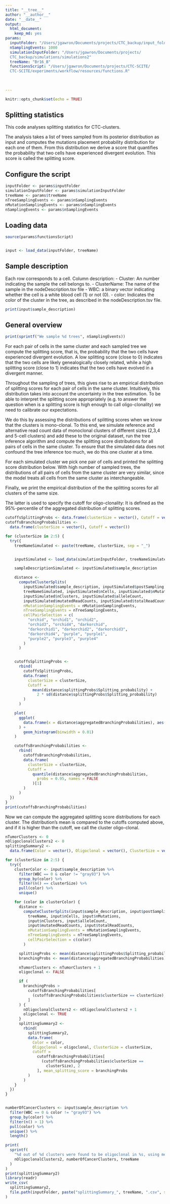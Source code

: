 ```yaml
---
title: "__tree__"
author: "__author__"
date: "__date__"
output:
  html_document:
    keep_md: yes
params:
  inputFolder: "/Users/jgawron/Documents/projects/CTC_backup/input_folder"
  nSamplingEvents: 1000
  simulationInputFolder: "/Users/jgawron/Documents/projects/
  CTC_backup/simulations/simulations2"
  treeName: "Br16_B"
  functionsScript: "/Users/jgawron/Documents/projects/CTC-SCITE/
  CTC-SCITE/experiments/workflow/resources/functions.R"
  
  
  
---
```


```r
knitr::opts_chunk$set(echo = TRUE)
```

## Splitting statistics

This code analyses splitting statistics for CTC-clusters.

The analysis takes a list of trees sampled from its posterior distribution as
input and computes the mutations placement probability distribution for each one
of them. From this distribution we derive a score that quantifies the
probability that two cells have experienced divergent evolution. This score is
called the splitting score.


## Configure the script
```r
inputFolder <- params$inputFolder
simulationInputFolder <- params$simulationInputFolder
treeName <- params$treeName
nTreeSamplingEvents <- params$nSamplingEvents
nMutationSamplingEvents <- params$nSamplingEvents
nSamplingEvents <- params$nSamplingEvents
```

## Loading data
```r
source(params$functionsScript)


input <- load_data(inputFolder, treeName)
```


## Sample description 

Each row corresponds to a cell.
Column description:
  - Cluster: An number indicating the sample the cell belongs to.
  - ClusterName: The name of the sample in the nodeDescription.tsv file
  - WBC: a binary vector indicating whether the cell is a white blood cell (1)
  or not (0).
  - color: Indicates the color of the cluster in the tree, as described in the
  nodeDescription.tsv
          file.
  
```r
print(input$sample_description)
```



## General overview

```r
print(sprintf("We sample %d trees", nSamplingEvents))
```

For each pair of cells in the same cluster and each sampled tree we compute the
splitting score, that is, the probability that the two cells have experienced
divergent evolution. A low splitting score (close to 0) indicates that the two
cells are likely genealogically closely related, while a high splitting score
(close to 1) indicates that the two cells have evolved in a divergent manner.

Throughout the sampling of trees, this gives rise to an empirical distribution
of splitting scores for each pair of cells in the same cluster. Intuitively,
this distribution takes into account the uncertainty in the tree estimation.
To be able to interpret the splitting score appropriately (e.g. to answer the
question when is a splitting score is high enough to call oligo-clonality) we
need to calibrate our expectations.

We do this by assessing the distributions of splitting scores when we know that
the clusters is mono-clonal.
To this end, we simulate reference and alternative read count data of monoclonal
clusters of different sizes (2,3,4 and 5-cell clusters) and add these to the
original dataset, run the tree inference algorithm and compute the splitting
score distributions for all pairs of cells in the same cluster. To ensure that
the simulated data does not confound the tree inference too much, we do this one
cluster at a time.

For each simulated cluster we pick one pair of cells and printed the splitting
score distribution below. With high number of sampled trees, the distributions
of all pairs of cells from the same cluster are very similar, since the model
treats all cells from the same cluster as interchangeable.

Finally, we print the empirical distribution of the the splitting scores for all
clusters of the same size.

The latter is used to specify the cutoff for oligo-clonality: It is defined as
the 95%-percentile of the aggregated distribution of splitting scores.


```r
cutoffsSplittingProbs <- data.frame(clusterSize = vector(), Cutoff = vector())
cutoffsBranchingProbabilities <-
  data.frame(clusterSize = vector(), Cutoff = vector())

for (clusterSize in 2:5) {
  try({
    treeNameSimulated <- paste(treeName, clusterSize, sep = "_")


    inputSimulated <- load_data(simulationInputFolder, treeNameSimulated)

    sampleDescriptionSimulated <- inputSimulated$sample_description

    distance <-
      computeClusterSplits(
        inputSimulated$sample_description, inputSimulated$postSampling,
        treeNameSimulated, inputSimulated$nCells, inputSimulated$nMutations,
        inputSimulated$nClusters, inputSimulated$alleleCount,
        inputSimulated$mutatedReadCounts, inputSimulated$totalReadCounts,
        nMutationSamplingEvents = nMutationSamplingEvents,
        nTreeSamplingEvents = nTreeSamplingEvents,
        cellPairSelection = c(
          "orchid", "orchid1", "orchid2",
          "orchid3", "orchid4", "darkorchid",
          "darkorchid1", "darkorchid2", "darkorchid3",
          "darkorchid4", "purple", "purple1",
          "purple2", "purple3", "purple4"
        )
      )


    cutoffsSplittingProbs <-
      rbind(
        cutoffsSplittingProbs,
        data.frame(
          clusterSize = clusterSize,
          Cutoff =
            mean(distance$splittingProbs$Splitting_probability) +
              2 * sd(distance$splittingProbs$Splitting_probability)
        )
      )

    plot(
      ggplot(
        data.frame(x = distance$aggregatedBranchingProbabilities), aes(x = x)
      ) +
        geom_histogram(binwidth = 0.01)
    )

    cutoffsBranchingProbabilities <-
      rbind(
        cutoffsBranchingProbabilities,
        data.frame(
          clusterSize = clusterSize,
          Cutoff =
            quantile(distance$aggregatedBranchingProbabilities,
              probs = 0.95, names = FALSE
            )[1]
        )
      )
  })
}
print(cutoffsBranchingProbabilities)
```



Now we can compute the aggregated splitting score distributions for each
cluster. The distribution's mean is compared to the cutoffs computed above, and
if it is higher than the cutoff, we call the cluster oligo-clonal.

```r
nTumorClusters <- 0
nOligoclonalClusters2 <- 0
splittingSummary2 <-
  data.frame(Color = vector(), Oligoclonal = vector(), ClusterSize = vector())

for (clusterSize in 2:5) {
  try({
    clusterColor <- input$sample_description %>%
      filter(WBC == 0 & color != "gray93") %>%
      group_by(color) %>%
      filter(n() == clusterSize) %>%
      pull(color) %>%
      unique()

    for (color in clusterColor) {
      distance <-
        computeClusterSplits(input$sample_description, input$postSampling,
          treeName, input$nCells, input$nMutations,
          input$nClusters, input$alleleCount,
          input$mutatedReadCounts, input$totalReadCounts,
          nMutationSamplingEvents = nMutationSamplingEvents,
          nTreeSamplingEvents = nTreeSamplingEvents,
          cellPairSelection = c(color)
        )

      splittingProbs <- mean(distance$splittingProbs$Splitting_probability)
      branchingProbs <- mean(distance$aggregatedBranchingProbabilities)

      nTumorClusters <- nTumorClusters + 1
      oligoclonal <- FALSE

      if (
        branchingProbs >
          cutoffsBranchingProbabilities[
            (cutoffsBranchingProbabilities$clusterSize == clusterSize), 2
          ]
      ) {
        nOligoclonalClusters2 <- nOligoclonalClusters2 + 1
        oligoclonal <- TRUE
      }
      splittingSummary2 <-
        rbind(
          splittingSummary2,
          data.frame(
            Color = color,
            Oligoclonal = oligoclonal, ClusterSize = clusterSize,
            cutoff =
              cutoffsBranchingProbabilities[
                (cutoffsBranchingProbabilities$clusterSize ==
                  clusterSize), 2
              ], mean_splitting_score = branchingProbs
          )
        )
    }
  })
}


numberOfCancerClusters <- input$sample_description %>%
  filter(WBC == 0 & color != "gray93") %>%
  group_by(color) %>%
  filter(n() > 1) %>%
  pull(color) %>%
  unique() %>%
  length()

print(
  sprintf(
    "%d out of %d clusters were found to be oligoclonal in %s, using method 2",
    nOligoclonalClusters2, numberOfCancerClusters, treeName
  )
)
print(splittingSummary2)
library(readr)
write_csv(
  splittingSummary2,
  file.path(inputFolder, paste("splittingSummary_", treeName, ".csv", sep = ""))
)
```
